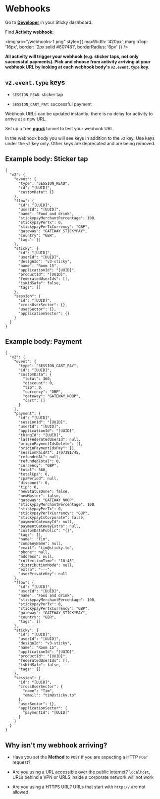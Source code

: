 # Webhooks

Go to **[Developer](https://dashboard.sticky.to/developer/about)** in your Sticky dashboard.

Find **Activity webhook**:

<img src="/webhooks-1.png" style={{ maxWidth: '420px', marginTop: '16px', border: '2px solid #607481', borderRadius: '6px' }} />

**All activity will trigger your webhook (e.g. sticker taps, not only successful payments). Pick and choose from activity arriving at your webhook URL by looking at each webhook body's `v2.event.type` key.**

## `v2.event.type` keys

 - `SESSION_READ`: sticker tap

 - `SESSION_CART_PAY`: successful payment

Webhook URLs can be updated instantly; there is no delay for activity to arrive at a new URL.

Set up a free **[ngrok](https://ngrok.io)** tunnel to test your webhook URL.

In the webhook body you will see keys in addition to the `v2` key. Use keys under the `v2` key only. Other keys are deprecated and are being removed.

## Example body: Sticker tap

```
{
  "v2": {
    "event": {
      "type": "SESSION_READ",
      "id": "[UUID]",
      "customData": {}
    },
    "flow": {
      "id": "[UUID]",
      "userId": "[UUID]",
      "name": "Food and drink",
      "stickypayMerchantPercentage": 100,
      "stickypayPerTx": 0,
      "stickypayPerTxCurrency": "GBP",
      "gateway": "GATEWAY_STICKYPAY",
      "country": "GBR",
      "tags": []
    },
    "sticky": {
      "id": "[UUID]",
      "userId": "[UUID]",
      "designId": "v3-sticky",
      "name": "Room 15",
      "applicationId": "[UUID]",
      "productId": "[UUID]",
      "federatedUserIds": [],
      "isKidSafe": false,
      "tags": []
    },
    "session": {
      "id": "[UUID]",
      "crossUserSector": {},
      "userSector": {},
      "applicationSector": {}
    }
  }
}
```

## Example body: Payment

```
{
  "v2": {
    "event": {
      "type": "SESSION_CART_PAY",
      "id": "[UUID]",
      "customData": {
        "total": 360,
        "discount": 0,
        "tip": 0,
        "currency": "GBP",
        "gateway": "GATEWAY_NOOP",
        "cart": []
      }
    },
    "payment": {
      "id": "[UUID]",
      "sessionId": "[UUID]",
      "userId": "[UUID]",
      "applicationId": "[UUID]",
      "thingId": "[UUID]",
      "lastFederatedUserId": null,
      "originPaymentIdsDelete": [],
      "originPaymentIdsPay": [],
      "sessionPaidAt": 1707381745,
      "refundedAt": null,
      "refundedTotal": 0,
      "currency": "GBP",
      "total": 360,
      "totalCpa": 0,
      "cpaPeriod": null,
      "discount": 0,
      "tip": 0,
      "newStatusDone": false,
      "newMaster": false,
      "gateway": "GATEWAY_NOOP",
      "stickypayMerchantPercentage": 100,
      "stickypayPerTx": 0,
      "stickypayPerTxCurrency": "GBP",
      "stickypayIsCorporate": false,
      "paymentGatewayId": null,
      "paymentGatewayExtra": null,
      "customDataPublic": "{}",
      "tags": [],
      "name": "Tim",
      "companyName": null,
      "email": "tim@sticky.to",
      "phone": null,
      "address": null,
      "collectionTime": "10:45",
      "distributionMode": null,
      "extra": "---",
      "userPrivateKey": null
    },
    "flow": {
      "id": "[UUID]",
      "userId": "[UUID]",
      "name": "Food and drink",
      "stickypayMerchantPercentage": 100,
      "stickypayPerTx": 0,
      "stickypayPerTxCurrency": "GBP",
      "gateway": "GATEWAY_STICKYPAY",
      "country": "GBR",
      "tags": []
    },
    "sticky": {
      "id": "[UUID]",
      "userId": "[UUID]",
      "designId": "v3-sticky",
      "name": "Room 15",
      "applicationId": "[UUID]",
      "productId": "[UUID]",
      "federatedUserIds": [],
      "isKidSafe": false,
      "tags": []
    },
    "session": {
      "id": "[UUID]",
      "crossUserSector": {
        "name": "Tim",
        "email": "tim@sticky.to"
      },
      "userSector": {},
      "applicationSector": {
        "paymentId": "[UUID]"
      }
    }
  }
}
```

## Why isn't my webhook arriving?

 - Have you set the **Method** to `POST` if you are expecting a HTTP `POST` request?

 - Are you using a URL accessible over the public internet? `localhost`, URLs behind a VPN or URLS inside a corporate network will not work

 - Are you using a HTTPS URL? URLs that start with `http://` are not allowed